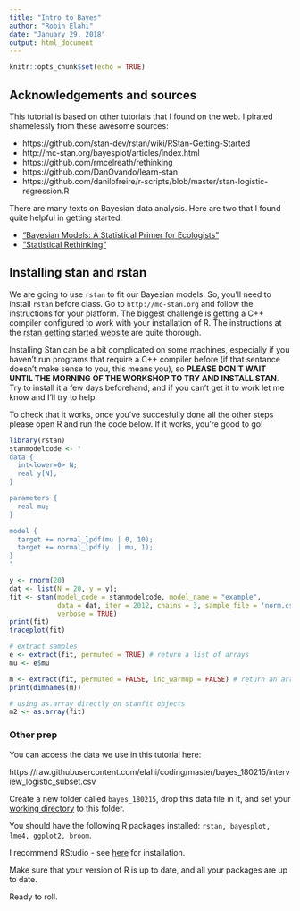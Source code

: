 ```yaml
---
title: "Intro to Bayes"
author: "Robin Elahi"
date: "January 29, 2018"
output: html_document
---
```


```r
knitr::opts_chunk$set(echo = TRUE)
```

## Acknowledgements and sources

This tutorial is based on other tutorials that I found on the web. I pirated shamelessly from these awesome sources:

  - https://github.com/stan-dev/rstan/wiki/RStan-Getting-Started
  - http://mc-stan.org/bayesplot/articles/index.html
  - https://github.com/rmcelreath/rethinking
  - https://github.com/DanOvando/learn-stan
  - https://github.com/danilofreire/r-scripts/blob/master/stan-logistic-regression.R

There are many texts on Bayesian data analysis. Here are two that I found quite helpful in getting started:

  - ["Bayesian Models: A Statistical Primer for Ecologists"](https://press.princeton.edu/titles/10523.html)
  - ["Statistical Rethinking"](http://xcelab.net/rm/statistical-rethinking/)

## Installing stan and rstan

We are going to use ``rstan`` to fit our Bayesian models. So, you'll need to install ``rstan`` before class. Go to ``http://mc-stan.org`` and follow the instructions for your platform. The biggest challenge is getting a C++ compiler configured to work with your installation of R. The instructions at the [rstan getting started website](https://github.com/stan-dev/rstan/wiki/RStan-Getting-Started) are quite thorough. 

Installing Stan can be a bit complicated on some machines, especially if you haven't run programs that require a C++ compiler before (if that sentance doesn't make sense to you, this means you), so **PLEASE DON'T WAIT UNTIL THE MORNING OF THE WORKSHOP TO TRY AND INSTALL STAN**. Try to install it a few days beforehand, and if you can't get it to work let me know and I'll try to help. 

To check that it works, once you've succesfully done all the other steps please open R and run the code below. If it works, you're good to go!

```r
library(rstan)
stanmodelcode <- "
data {
  int<lower=0> N;
  real y[N];
} 

parameters {
  real mu;
} 

model {
  target += normal_lpdf(mu | 0, 10);
  target += normal_lpdf(y  | mu, 1);
} 
"

y <- rnorm(20) 
dat <- list(N = 20, y = y); 
fit <- stan(model_code = stanmodelcode, model_name = "example", 
            data = dat, iter = 2012, chains = 3, sample_file = 'norm.csv',
            verbose = TRUE) 
print(fit)
traceplot(fit)

# extract samples 
e <- extract(fit, permuted = TRUE) # return a list of arrays 
mu <- e$mu 

m <- extract(fit, permuted = FALSE, inc_warmup = FALSE) # return an array 
print(dimnames(m))

# using as.array directly on stanfit objects 
m2 <- as.array(fit)
```

### Other prep

You can access the data we use in this tutorial here:

https://raw.githubusercontent.com/elahi/coding/master/bayes_180215/interview_logistic_subset.csv

Create a new folder called ``bayes_180215``, drop this data file in it, and set your [working directory](http://rfunction.com/archives/1001) to this folder. 

You should have the following R packages installed: ``rstan, bayesplot, lme4, ggplot2, broom``. 

I recommend RStudio - see [here](https://www.rstudio.com/products/rstudio/download/) for installation. 

Make sure that your version of R is up to date, and all your packages are up to date. 

Ready to roll. 
